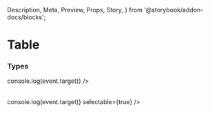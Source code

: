   Description,
  Meta,
  Preview,
  Props,
  Story,
} from '@storybook/addon-docs/blocks';


<Meta component={Table} title="Components/Atoms/Table" />

# Table

<Description of={Table} />
<Props of={Table} />

### Types

<Preview>
  <Story name="Default">
    <Table
      columns={columns}
      data={data}
      rowFunction={(event) => console.log(event.target)}
    />
  </Story>
</Preview>

<Preview>
  <Story name="Selectable">
    <Table
      columns={columns}
      data={data}
      rowFunction={(event) => console.log(event.target)}
      selectable={true}
    />
  </Story>
</Preview>
